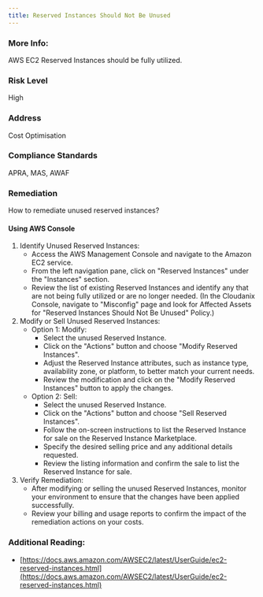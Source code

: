 ```yaml
---
title: Reserved Instances Should Not Be Unused
---
```


### More Info:

AWS EC2 Reserved Instances should be fully utilized.

### Risk Level

High

### Address

Cost Optimisation

### Compliance Standards

APRA, MAS, AWAF

### Remediation

How to remediate unused reserved instances?

#### Using AWS Console

1. Identify Unused Reserved Instances:
   - Access the AWS Management Console and navigate to the Amazon EC2 service.
   - From the left navigation pane, click on "Reserved Instances" under the "Instances" section.
   - Review the list of existing Reserved Instances and identify any that are not being fully utilized or are no longer needed.
     (In the Cloudanix Console, navigate to "Misconfig" page and look for Affected Assets for "Reserved Instances Should Not Be Unused" Policy.)
2. Modify or Sell Unused Reserved Instances:
   - Option 1: Modify:
     - Select the unused Reserved Instance.
     - Click on the "Actions" button and choose "Modify Reserved Instances".
     - Adjust the Reserved Instance attributes, such as instance type, availability zone, or platform, to better match your current needs.
     - Review the modification and click on the "Modify Reserved Instances" button to apply the changes.
   - Option 2: Sell:
     - Select the unused Reserved Instance.
     - Click on the "Actions" button and choose "Sell Reserved Instances".
     - Follow the on-screen instructions to list the Reserved Instance for sale on the Reserved Instance Marketplace.
     - Specify the desired selling price and any additional details requested.
     - Review the listing information and confirm the sale to list the Reserved Instance for sale.
3. Verify Remediation:
   - After modifying or selling the unused Reserved Instances, monitor your environment to ensure that the changes have been applied successfully.
   - Review your billing and usage reports to confirm the impact of the remediation actions on your costs.

### Additional Reading:

- [https://docs.aws.amazon.com/AWSEC2/latest/UserGuide/ec2-reserved-instances.html](https://docs.aws.amazon.com/AWSEC2/latest/UserGuide/ec2-reserved-instances.html)
